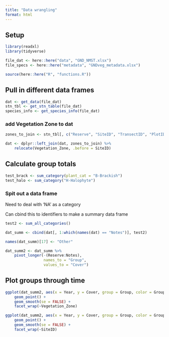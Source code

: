 ```yaml
---
title: "Data wrangling"
format: html
---
```


## Setup  

```r
library(readxl)
library(tidyverse)

file_dat <- here::here("data", "GND_NMST.xlsx")
file_specs <- here::here("metadata", "GNDveg_metadata.xlsx")

source(here::here("R", "functions.R"))
```

## Pull in different data frames  

```r
dat <- get_data(file_dat)
stn_tbl <- get_stn_table(file_dat)
species_info <- get_species_info(file_dat)
```


### add Vegetation Zone to dat  

```r
zones_to_join <- stn_tbl[, c("Reserve", "SiteID", "TransectID", "PlotID", "Vegetation_Zone")]

dat <- dplyr::left_join(dat, zones_to_join) %>% 
    relocate(Vegetation_Zone, .before = SiteID)
```



## Calculate group totals  

```r
test_brack <- sum_category(plant_cat = "B-Brackish")
test_halo <- sum_category("H-Halophyte")
```

### Spit out a data frame  

Need to deal with 'NA' as a category  

Can cbind this to identifiers to make a summary data frame  

```r
test2 <- sum_all_categories()
```

```r
dat_summ <- cbind(dat[, 1:which(names(dat) == "Notes")], test2)

names(dat_summ)[17] <- "Other"
```

```r
dat_summ2 <- dat_summ %>% 
    pivot_longer(-(Reserve:Notes),
                 names_to = "Group",
                 values_to = "Cover")
```


## Plot groups through time  

```r
ggplot(dat_summ2, aes(x = Year, y = Cover, group = Group, color = Group, fill = Group)) +
    geom_point() +
    geom_smooth(se = FALSE) +
    facet_wrap(~Vegetation_Zone)
```

```r
ggplot(dat_summ2, aes(x = Year, y = Cover, group = Group, color = Group, fill = Group)) +
    geom_point() +
    geom_smooth(se = FALSE) +
    facet_wrap(~SiteID)
```

